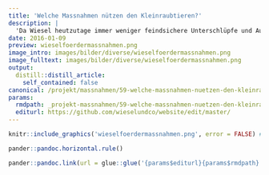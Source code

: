 ```yaml
---
title: 'Welche Massnahmen nützen den Kleinraubtieren?'
description: |
  'Da Wiesel heutzutage immer weniger feindsichere Unterschlüpfe und Aufzuchtstätten sowie Deckung bietende Strukturen in der Landschaft vorfinden, ist es für diese zierlichen Mäusejäger schwierig zu überleben. An vielen Orten werden sie immer seltener. Das Heft von Agrofutura und WIN Wieselnetz zeigt auf, mit welchen Massnahmen man Wiesel fördern und gleichzeitig Mäuseprobleme längerfristig unter Kontrolle halten kann. Wiesel & Co am Zimmerberg fördert im Bezirk Horgen die im Heft beschriebenen Massnahmen. Die Wahl erfolgt zusammen mit dem Landeigner bzw. -bewirtschafter situationsabhängig. Die Naturschutzvereine der Trägerschaft unterstützen die Realisierung beratend, tatkräftig und bei ausgewählten Massnahmen zudem finanziell. WiCoZ ist der Meinung, dass Klein- und Grossstrukturen nicht dogmatisch nach Schema X gebaut werden sollen; Schliesslich sind die unzähligen Organismen unseres Ökosystems auf die Koexistenz sehr unterschiedlicher Teillebensräume angewiesen.  Erfahren Sie in den folgenden Beiträgen, wie einzelne Typen von Deckungsstrukturen für Wiesel & Co besonders wirkungsvoll werden. Kleine Empfehlungen zur Vorgehensweise bei der Anlage können den Unterschied ausmachen, dass sich die Zielarten wirklich ansiedeln.  '
date: 2016-01-09
preview: wieselfoerdermassnahmen.png
image_intro: images/bilder/diverse/wieselfoerdermassnahmen.png
image_fulltext: images/bilder/diverse/wieselfoerdermassnahmen.png
output:
  distill::distill_article:
    self_contained: false
canonical: /projekt/massnahmen/59-welche-massnahmen-nuetzen-den-kleinraubtieren-am-zimmerberg
params:
  rmdpath: _projekt-massnahmen/59-welche-massnahmen-nuetzen-den-kleinra/59-welche-massnahmen-nuetzen-den-kleinra.Rmd
  editurl: https://github.com/wieselundco/website/edit/master/
---
```



```r
knitr::include_graphics('wieselfoerdermassnahmen.png', error = FALSE) #images/bilder/diverse/wieselfoerdermassnahmen.png
```



```r
pander::pandoc.horizontal.rule()

pander::pandoc.link(url = glue::glue('{params$editurl}{params$rmdpath}'),text = 'Artikel bearbeiten')
```

<!--http://wieselundco.ch/projekt/massnahmen/59-welche-massnahmen-nuetzen-den-kleinraubtieren-am-zimmerberg-->
